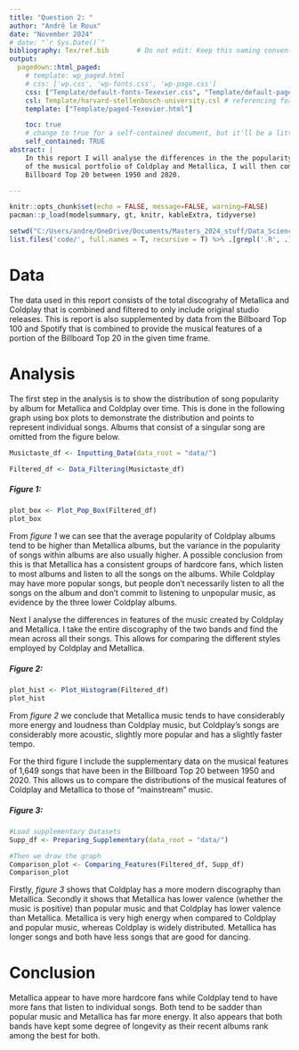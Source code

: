 ```yaml
---
title: "Question 2: "
author: "André le Roux"
date: "November 2024"
# date: "`r Sys.Date()`"
bibliography: Tex/ref.bib       # Do not edit: Keep this naming convention and location.
output:
  pagedown::html_paged:
    # template: wp_paged.html
    # css: ['wp.css', 'wp-fonts.css', 'wp-page.css']
    css: ["Template/default-fonts-Texevier.css", "Template/default-page-Texevier.css", "Template/default-Texevier.css"]
    csl: Template/harvard-stellenbosch-university.csl # referencing format used.
    template: ["Template/paged-Texevier.html"]

    toc: true
    # change to true for a self-contained document, but it'll be a litte slower for Pandoc to render
    self_contained: TRUE
abstract: |
    In this report I will analyse the differences in the the popularity and features
    of the musical portfolio of Coldplay and Metallica, I will then compare these features to the 
    Billboard Top 20 between 1950 and 2020. 

---
```


```r
knitr::opts_chunk$set(echo = FALSE, message=FALSE, warning=FALSE)
pacman::p_load(modelsummary, gt, knitr, kableExtra, tidyverse)

setwd("C:/Users/andre/OneDrive/Documents/Masters_2024_stuff/Data_Science/Data_Science_Exam/22568948/Question_2")
list.files('code/', full.names = T, recursive = T) %>% .[grepl('.R', .)] %>% as.list() %>% walk(~source(.))
```

\newpage

# Data {-}

The data used in this report consists of the total discograhy of Metallica and Coldplay that is combined and filtered to only include original studio releases. This is report is also supplemented by data from the Billboard Top 100 and Spotify that is combined to provide the musical features of a portion of the Billboard Top 20 in the given time frame.

# Analysis  {-}

The first step in the analysis is to show the distribution of song popularity by album for Metallica and Coldplay over time. This is done in the following graph using box plots to demonstrate the distribution and points to represent individual songs. Albums that consist of a singular song are omitted from the figure below.

```r

Musictaste_df <- Inputting_Data(data_root = "data/")

Filtered_df <- Data_Filtering(Musictaste_df)

```
##### Figure 1: {-}

```r
plot_box <- Plot_Pop_Box(Filtered_df)
plot_box
```
From _figure 1_ we can see that the average popularity of Coldplay albums tend to be higher than Metallica albums, but the variance in the popularity of songs within albums are also usually higher. A possible conclusion from this is that Metallica has a consistent groups of hardcore fans, which listen to most albums and listen to all the songs on the albums. While Coldplay may have more popular songs, but people don't necessarily listen to all the songs on the album and don't commit to listening to unpopular music, as evidence by the three lower Coldplay albums.

Next I analyse the differences in features of the music created by Coldplay and Metallica. I take the entire discography of the two bands and find the mean across all their songs. This allows for comparing the different styles employed by Coldplay and Metallica. 

##### Figure 2: {-}

```r
plot_hist <- Plot_Histogram(Filtered_df)
plot_hist
```

From _figure 2_ we conclude that Metallica music tends to have considerably more energy and loudness than Coldplay music, but Coldplay's songs are considerably more acoustic, slightly more popular and has a slightly faster tempo.

For the third figure I include the supplementary data on the musical features of 1,649 songs that have been in the Billboard Top 20 between 1950 and 2020. This allows us to compare the distributions of the musical features of Coldplay and Metallica to those of "mainstream" music.

##### Figure 3: {-}

```r
#Load supplementary Datasets
Supp_df <- Preparing_Supplementary(data_root = "data/")

#Then we draw the graph
Comparison_plot <- Comparing_Features(Filtered_df, Supp_df)
Comparison_plot
```
Firstly, _figure 3_ shows that Coldplay has a more modern discography than Metallica. Secondly it shows that Metallica has lower valence (whether the music is positive) than popular music and that Coldplay has lower valence than Metallica. Metallica is very high energy when compared to Coldplay and popular music, whereas Coldplay is widely distributed. Metallica has longer songs and both have less songs that are good for dancing. 

# Conclusion {-}

Metallica appear to have more hardcore fans while Coldplay tend to have more fans that listen to individual songs. Both tend to be sadder than popular music and Metallica has far more energy. It also appears that both bands have kept some degree of longevity as their recent albums rank among the best for both.

